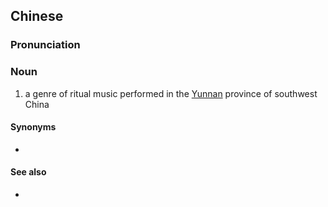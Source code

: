 {{also|洞经}}
==Chinese==
{{zh-forms|s=洞经}}

===Pronunciation===
{{zh-pron
|m=dòngjīng
|cat=n
}}

===Noun===
{{zh-noun}}
# a genre of ritual music performed in the [[Yunnan]] province of southwest China

====Synonyms====
* {{l|zh|洞經音樂}}

====See also====
* {{pedialite|Dongjing (music)}}